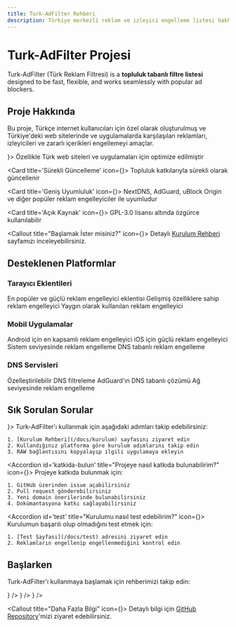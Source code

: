 ```yaml
---
title: Turk-AdFilter Rehberi
description: Türkiye merkezli reklam ve izleyici engelleme listesi hakkında bilgi
---
```



# Turk-AdFilter Projesi

Turk-AdFilter <span className='text-fd-muted-foreground text-sm'>(Türk Reklam Filtresi)</span> is a **topluluk tabanlı filtre listesi** designed to be fast, flexible,
and works seamlessly with popular ad blockers.

## Proje Hakkında

Bu proje, Türkçe internet kullanıcıları için özel olarak oluşturulmuş ve Türkiye'deki web sitelerinde ve uygulamalarda karşılaşılan reklamları, izleyicileri ve zararlı içerikleri engellemeyi amaçlar.

<Cards>
  <Card title='Türkiye Odaklı' icon={<Globe className="w-5 h-5" />}>
    Özellikle Türk web siteleri ve uygulamaları için optimize edilmiştir
  </Card>

  <Card title='Sürekli Güncelleme' icon={<RefreshCw className="w-5 h-5" />}>
    Topluluk katkılarıyla sürekli olarak güncellenir
  </Card>

  <Card title='Geniş Uyumluluk' icon={<Shield className="w-5 h-5" />}>
    NextDNS, AdGuard, uBlock Origin ve diğer popüler reklam engelleyiciler ile uyumludur
  </Card>

  <Card title='Açık Kaynak' icon={<Github className="w-5 h-5" />}>
    GPL-3.0 lisansı altında özgürce kullanılabilir
  </Card>
</Cards>

<Callout title="Başlamak İster misiniz?" icon={<CheckCircle className="w-5 h-5" />}>
  Detaylı [Kurulum Rehberi](/docs/kurulum) sayfamızı inceleyebilirsiniz.
</Callout>

## Desteklenen Platformlar

### Tarayıcı Eklentileri
<Cards>
  <Card title="uBlock Origin">
    En popüler ve güçlü reklam engelleyici eklentisi
  </Card>
  <Card title="AdGuard">
    Gelişmiş özelliklere sahip reklam engelleyici
  </Card>
  <Card title="AdBlock Plus">
    Yaygın olarak kullanılan reklam engelleyici
  </Card>
</Cards>

### Mobil Uygulamalar
<Cards>
  <Card title="AdGuard for Android">
    Android için en kapsamlı reklam engelleyici
  </Card>
  <Card title="AdGuard for iOS">
    iOS için güçlü reklam engelleyici
  </Card>
  <Card title="Blokada">
    Sistem seviyesinde reklam engelleme
  </Card>
  <Card title="DNS66">
    DNS tabanlı reklam engelleme
  </Card>
</Cards>

### DNS Servisleri
<Cards>
  <Card title="NextDNS">
    Özelleştirilebilir DNS filtreleme
  </Card>
  <Card title="AdGuard DNS">
    AdGuard'ın DNS tabanlı çözümü
  </Card>
  <Card title="Pi-hole">
    Ağ seviyesinde reklam engelleme
  </Card>
</Cards>

## Sık Sorulan Sorular

<Accordions>
  <Accordion id='nasil-kullanilir' title="Turk-AdFilter nasıl kullanılır?" icon={<HelpCircle className="w-5 h-5" />}>
    Turk-AdFilter'ı kullanmak için aşağıdaki adımları takip edebilirsiniz:

    1. [Kurulum Rehberi](/docs/kurulum) sayfasını ziyaret edin
    2. Kullandığınız platforma göre kurulum adımlarını takip edin
    3. RAW bağlantısını kopyalayıp ilgili uygulamaya ekleyin
  </Accordion>

  <Accordion id='katkida-bulun' title="Projeye nasıl katkıda bulunabilirim?" icon={<Github className="w-5 h-5" />}>
    Projeye katkıda bulunmak için:

    1. GitHub üzerinden issue açabilirsiniz
    2. Pull request gönderebilirsiniz
    3. Yeni domain önerilerinde bulunabilirsiniz
    4. Dokümantasyona katkı sağlayabilirsiniz
  </Accordion>

  <Accordion id='test' title="Kurulumu nasıl test edebilirim?" icon={<CheckCircle className="w-5 h-5" />}>
    Kurulumun başarılı olup olmadığını test etmek için:
    
    1. [Test Sayfası](/docs/test) adresini ziyaret edin
    2. Reklamların engellenip engellenmediğini kontrol edin
  </Accordion>
</Accordions>

## Başlarken

Turk-AdFilter'ı kullanmaya başlamak için rehberimizi takip edin:

<Cards>
  <Card 
    title="Kurulum Rehberi" 
    href="/docs/kurulum"
    description="Farklı platformlarda kurulum adımları"
    icon={<BookOpen className="w-5 h-5" />}
  />
  <Card 
    title="Katkıda Bulunma" 
    href="/docs/katki"
    description="Projeye nasıl katkıda bulunabilirsiniz"
    icon={<Github className="w-5 h-5" />}
  />
  <Card 
    title="SSS" 
    href="/docs/sss"
    description="Sık sorulan sorular ve cevapları"
    icon={<MessageSquare className="w-5 h-5" />}
  />
</Cards>

<Callout title="Daha Fazla Bilgi" icon={<Github className="w-5 h-5" />}>
  Detaylı bilgi için [GitHub Repository](https://github.com/omerdduran/turk-adfilter)'mizi ziyaret edebilirsiniz.
</Callout>
